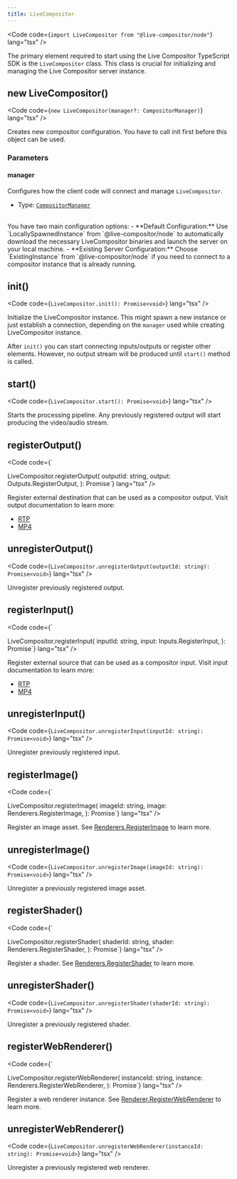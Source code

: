 ```yaml
---
title: LiveCompositor
---
```


<Code code={`import LiveCompositor from "@live-compositor/node"`} lang="tsx" />

The primary element required to start using the Live Compositor TypeScript SDK is the `LiveCompositor` class. This class is crucial for initializing and managing the Live Compositor server instance.

## new LiveCompositor()
<Code code={`new LiveCompositor(manager?: CompositorManager)`} lang="tsx" />

Creates new compositor configuration. You have to call init first before this object can be used.


### Parameters

#### manager
Configures how the client code will connect and manage `LiveCompositor`. 

- Type: [`CompositorManager`]()
<br/>
You have two main configuration options:
- **Default Configuration:** Use `LocallySpawnedInstance` from `@live-compositor/node` to automatically download the necessary LiveCompositor binaries and launch the server on your local machine.
- **Existing Server Configuration:** Choose `ExistingInstance` from `@live-compositor/node` if you need to connect to a compositor instance that is already running.

## init()
<Code code={`LiveCompositor.init(): Promise<void>`} lang="tsx" />

Initialize the LiveCompositor instance. This might spawn a new instance or just establish a connection, depending on the `manager` used while creating LiveCompositor instance.

After `init()` you can start connecting inputs/outputs or register other elements. However, no output stream will be produced until `start()` method is called.

## start()
<Code code={`LiveCompositor.start(): Promise<void>`} lang="tsx" />

Starts the processing pipeline. Any previously registered output will start producing the video/audio stream.

## registerOutput()
<Code code={`

LiveCompositor.registerOutput(
  outputId: string,
  output: Outputs.RegisterOutput,
): Promise<object>`} lang="tsx" />

Register external destination that can be used as a compositor output. Visit output documentation to learn more:
- [RTP]()
- [MP4]()

## unregisterOutput()
<Code code={`LiveCompositor.unregisterOutput(outputId: string): Promise<void>`} lang="tsx" />

Unregister previously registered output.

## registerInput()
<Code code={`

LiveCompositor.registerInput(
  inputId: string,
  input: Inputs.RegisterInput,
): Promise<object>`} lang="tsx" />

Register external source that can be used as a compositor input. Visit input documentation to learn more:
- [RTP]()
- [MP4]()

## unregisterInput()
<Code code={`LiveCompositor.unregisterInput(inputId: string): Promise<void>`} lang="tsx" />

Unregister previously registered input.

## registerImage()
<Code code={`

LiveCompositor.registerImage(
  imageId: string,
  image: Renderers.RegisterImage,
): Promise<void>`} lang="tsx" />

Register an image asset. See [Renderers.RegisterImage]() to learn more.

## unregisterImage()
<Code code={`LiveCompositor.unregisterImage(imageId: string): Promise<void>`} lang="tsx" />

Unregister a previously registered image asset.

## registerShader()
<Code code={`

LiveCompositor.registerShader(
  shaderId: string,
  shader: Renderers.RegisterShader,
): Promise<void>`} lang="tsx" />

Register a shader. See [Renderers.RegisterShader]() to learn more.

## unregisterShader()
<Code code={`LiveCompositor.unregisterShader(shaderId: string): Promise<void>`} lang="tsx" />

Unregister a previously registered shader.

## registerWebRenderer()
<Code code={`

LiveCompositor.registerWebRenderer(
  instanceId: string,
  instance: Renderers.RegisterWebRenderer,
): Promise<object>`} lang="tsx" />

Register a web renderer instance. See [Renderer.RegisterWebRenderer]() to learn more.

## unregisterWebRenderer()
<Code code={`LiveCompositor.unregisterWebRenderer(instanceId: string): Promise<void>`} lang="tsx" />

Unregister a previously registered web renderer.
